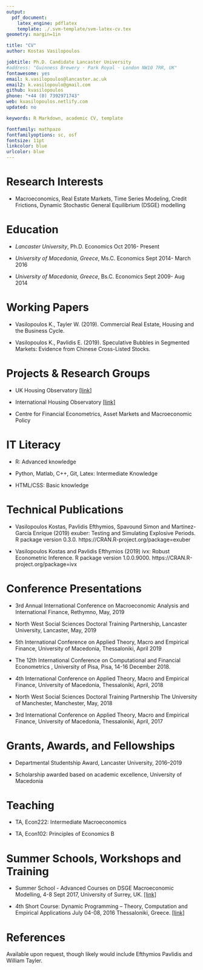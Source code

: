 ```yaml
---
output:
  pdf_document:
    latex_engine: pdflatex
    template: ./.svm-template/svm-latex-cv.tex
geometry: margin=1in

title: "CV"
author: Kostas Vasilopoulos

jobtitle: Ph.D. Candidate Lancaster University
#address: "Guinness Brewery · Park Royal · London NW10 7RR, UK"
fontawesome: yes
email: k.vasilopoulos@lancaster.ac.uk
email2: k.vasilopoulo@gmail.com
github: kvasilopoulos
phone: "+44 (0) 7392971743"
web: kvasilopoulos.netlify.com
updated: no

keywords: R Markdown, academic CV, template

fontfamily: mathpazo
fontfamilyoptions: sc, osf
fontsize: 11pt
linkcolor: blue
urlcolor: blue
---
```


# Research Interests

* Macroeconomics,   Real  Estate  Markets,   Time  Series Modeling, Credit Frictions, Dynamic Stochastic General Equilibrium (DSGE) modelling

# Education

* *Lancaster University*, Ph.D. Economics \hfill Oct 2016- Present

* *University of Macedonia, Greece*, Ms.C. Economics \hfill Sept 2014- March 2016

* *University of Macedonia, Greece*, Bs.C. Economics \hfill Sept 2009- Aug 2014

# Working Papers

* Vasilopoulos K., Tayler W. (2019). Commercial Real Estate, Housing and the Business Cycle.

* Vasilopoulos K., Pavlidis E. (2019). Speculative Bubbles in Segmented Markets: Evidence from Chinese Cross-Listed Stocks.


# Projects & Research Groups

* UK Housing Observatory [[link]](http://www.lancaster.ac.uk/lums/economics/research/housing/)

* International Housing Observatory [[link]](https://lancs-macro.shinyapps.io/international-housing-observatory/)

* Centre for Financial Econometrics, Asset Markets and Macroeconomic Policy

# IT Literacy

* R: Advanced knowledge 

* Python, Matlab, C++, Git, Latex: Intermediate Knowledge

* HTML/CSS: Basic knowledge

# Technical Publications

*   Vasilopoulos Kostas, Pavlidis Efthymios, Spavound Simon and Martínez-García Enríque (2019) exuber: Testing and Simulating Explosive Periods. R package version 0.3.0. https://CRAN.R-project.org/package=exuber

*   Vasilopoulos Kostas and Pavlidis Efthymios (2019) ivx: Robust Econometric Inference. R package version 1.0.0.9000. https://CRAN.R-project.org/package=ivx

# Conference Presentations

* 3rd Annual International Conference on Macroeconomic Analysis and International Finance, Rethymno, May, 2019

* North West Social Sciences Doctoral Training Partnership, Lancaster University, Lancaster, May, 2019

* 5th International Conference on Applied Theory, Macro and Empirical Finance,
University of Macedonia, Thessaloniki, April 2019

* The 12th International Conference on Computational and Financial Econometrics , University of Pisa, Pisa, 14-16 December 2018.

* 4th International Conference on Applied Theory, Macro and Empirical Finance, University of Macedonia, Thessaloniki, April, 2018

* North West Social Sciences Doctoral Training Partnership The University of Manchester, Manchester, May, 2018

* 3rd International Conference on Applied Theory, Macro and Empirical Finance, University of Macedonia, Thessaloniki, April, 2017

# Grants, Awards, and Fellowships

* Departmental Studentship Award, Lancaster University, 2016–2019

* Scholarship awarded based on academic excellence, University of Macedonia

# Teaching 

 * TA, Econ222: Intermediate Macroeconomics 
 
 * TA, Econ102: Principles of Economics B

# Summer Schools, Workshops and Training

* Summer School -  Advanced Courses on DSGE Macroeconomic Modelling, 4-8 Sept 2017, University of Surrey, UK. [[link]](https://www.surrey.ac.uk/events/20180903-foundations-and-advanced-courses-dsge-macroeconomic-modelling-and-conference-summer)

* 4th Short Course: Dynamic Programming – Theory, Computation and Empirical Applications 
July 04-08, 2016 Thessaloniki, Greece. [[link]](http://sce2016.uom.gr/)


# References

Available upon request, though likely would include Efthymios Pavlidis and William Tayler.